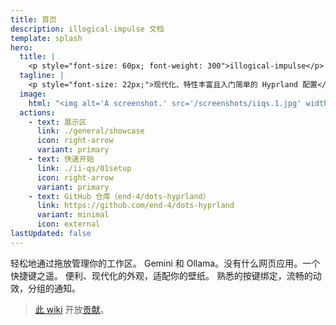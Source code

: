 ```yaml
---
title: 首页
description: illogical-impulse 文档
template: splash
hero:
  title: |
    <p style="font-size: 60px; font-weight: 300">illogical-impulse</p>
  tagline: |
    <p style="font-size: 22px;">现代化、特性丰富且入门简单的 Hyprland 配置</p>
  image:
    html: "<img alt='A screenshot.' src='/screenshots/iiqs.1.jpg' width='600' />"
  actions:
    - text: 展示区
      link: ./general/showcase
      icon: right-arrow
      variant: primary
    - text: 快速开始
      link: ./ii-qs/01setup
      icon: right-arrow
      variant: primary
    - text: GitHub 仓库（end-4/dots-hyprland）
      link: https://github.com/end-4/dots-hyprland
      variant: minimal
      icon: external
lastUpdated: false
---
```



<CardGrid>
	<Card title="[‎ ‎ [‎ 概览 ‎] ‎ ‎]">
    轻松地通过拖放管理你的工作区。
	</Card>
	<Card title=">>× 人工智能 ×<<">
    Gemini 和 Ollama。没有什么网页应用。一个快捷键之遥。
	</Card>
	<Card title="•• Material Design 3 ••">
    便利、现代化的外观，适配你的壁纸。
	</Card>
	<Card title="+//+ 生活质量 +//+">
    熟悉的按键绑定，流畅的动效，分组的通知。
	</Card>
</CardGrid>

> [此 wiki](https://github.com/end-4/dots-hyprland-wiki) 开放[贡献](https://ii.clsty.link/en/dev/doc-site-contrib)。
